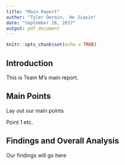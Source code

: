 ```yaml
---
title: "Main Report"
author: "Tyler Deroin， He Jiaxin"
date: "September 26, 2017"
output: pdf_document
---
```


```r
knitr::opts_chunk$set(echo = TRUE)
```

## Introduction

This is Team M's main report.

## Main Points

Lay out our main points

Point 1
etc.


## Findings and Overall Analysis

Our findings will go here

```r

```

